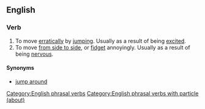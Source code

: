 ==English==

===Verb===
{{head|en|verb|head=[[jump]] [[about]]}}

# To move [[erratically]] by [[jumping]]. Usually as a result of being [[excited]].
# To move [[from side to side]], or [[fidget]] annoyingly. Usually as a result of being [[nervous]].

====Synonyms====
* [[jump around]]

[[Category:English phrasal verbs]]
[[Category:English phrasal verbs with particle (about)]]